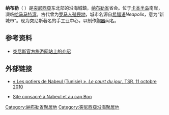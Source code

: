 {{expand|time=2011-01-29T10:13:38+00:00}}
{{Infobox Settlement
|official_name          =纳布勒
|other_name             =
|native_name            =  نابل
|nickname               = 
|settlement_type        = 
|motto                  =
|image_skyline          = Jarre Nabeul.JPG
|imagesize              = 180px
|image_caption          = 
|image_flag             = 
|flag_size              =
|image_seal             = 
|seal_size              =
|image_shield           = 
|shield_size            =
|image_blank_emblem     =
|blank_emblem_type      =
|blank_emblem_size      =
|image_map              = 
|mapsize                = 
|map_caption            = 
|image_map1             = 
|mapsize1               = 
|map_caption1           = 
|image_dot_map          =
|pushpin_map            = Tunisia
|pushpin_label_position =bottom
|pushpin_map_caption    =位于突尼西亞的位置
|subdivision_type       = 国家
|subdivision_name       = [[Image:Flag_of_Tunisia.svg|25px]] [[突尼西亞|突尼西亞]]
|subdivision_type1      = [[突尼斯行政区划|省]]
|subdivision_name1      = [[纳布勒省|纳布勒省]]
|government_footnotes   =
|government_type        =
|leader_title           =
|leader_name            =
|leader_title1          = 
|leader_name1           =
|leader_title2          =
|leader_name2           =
|established_title      = 
|established_date       = 
|area_magnitude         = 
|area_footnotes           =
|area_total_km2           = 
|area_land_km2            = 
|area_water_km2           =
|area_total_sq_mi         =
|area_land_sq_mi          =
|area_water_sq_mi         =
|area_water_percent       =
|area_urban_km2           =
|area_urban_sq_mi         =
|area_metro_km2           =
|area_metro_sq_mi         =
|area_blank1_title        =
|area_blank1_km2          =
|area_blank1_sq_mi        =
|population_as_of               =2014
|population_footnotes           =
|population_note                =
|population_total               =73,128
|population_density_km2         =
|population_density_sq_mi       =
|population_metro               =
|population_density_metro_km2   =
|population_density_metro_sq_mi =
|population_urban               =
|population_density_urban_km2   =
|population_density_urban_sq_mi =
|population_blank1_title        =Ethnicities
|population_blank1              =
|population_blank2_title        =Religions
|population_blank2              =
|population_density_blank1_km2 =   
|population_density_blank1_sq_mi =
|timezone               = [[Central_European_Time|CET]]
|utc_offset             = -1
|timezone_DST           = 
|utc_offset_DST         = 
|elevation_footnotes    =  
|elevation_m            = 
|elevation_ft           =
|postal_code_type       =  
|postal_code            =
|area_code              =
|blank_name             =
|blank_info             =
|website                = 
|footnotes              = 
}}
'''纳布勒'''（{{lang-ar|نابل}} ''{{audio|help=no|Nabel.wav|Nābil}}''）是[[突尼西亞|突尼西亞]]东北部的沿海城鎮，[[纳布勒省|纳布勒省]]省会。位于[[卡本半岛|卡本半岛]]南岸，濒临[[哈马马特湾|哈马马特湾]]。古代曾为[[罗马人|罗马人]][[殖民地|殖民地]]，城市名源自[[希腊语|希腊语]]''Neapolis''，意为“新城市”。现为突尼斯著名的手工业中心，以制作[[陶器|陶器]]闻名。
{{Gallery
|title=纳布勒
|lines=4
| File:Nabeul market.jpg|
| File:ISET Nabeul 1.JPG|
}}

==参考资料==
* [https://web.archive.org/web/20140409004220/http://www.nihaotunisia.cn/two/three/four/area2_b.html 突尼斯官方旅游网站上的介绍]
== 外部链接 ==
{{Commonscat|Nabeul}}

* {{fr}} [http://www.tsr.ch/video/emissions/court-du-jour/2568169-homo-mundi-les-potiers-de-nabeul-tunisie.html « Les potiers de Nabeul (Tunisie) », ''Le court du jour'', TSR, 11 octobre 2010]{{dead link|date=2018年1月 |bot=InternetArchiveBot |fix-attempted=yes }}
* {{fr}} [http://www.nabeul.net/ Site consacré à Nabeul et au cap Bon]

{{Authority control}}

{{DEFAULTSORT:Nabeul}}
[[Category:納布勒省聚居地|Category:納布勒省聚居地]]
[[Category:突尼西亞沿海聚居地|Category:突尼西亞沿海聚居地]]